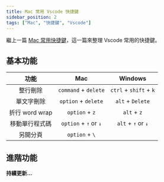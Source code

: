 ```yaml
---
title: Mac 常用 Vscode 快捷鍵
sidebar_position: 2
tags: ["Mac", "快捷鍵", "Vscode"]
---
```



繼上一篇 [Mac 常用快捷鍵](https://jim876633.github.io/Jim-Docusaurus/Mac/shortcut)，這一篇來整理 Vscode 常用的快捷鍵。

## 基本功能

|      功能      |          Mac          |        Windows         |
| :------------: | :-------------------: | :--------------------: |
|    整行刪除    | `command` + `delete`  | `ctrl` + `shift` + `k` |
|   單文字刪除   |  `option` + `delete`  |    `alt` + `Delete`    |
| 折行 word wrap |    `option` + `z`     |      `alt` + `z`       |
| 移動單行程式碼 | `option` + `↑` or `↓` |   `alt` + `↑` or `↓`   |
|    另開分頁    |    `option` + `\`     |                        |

## 進階功能

**持續更新...**
